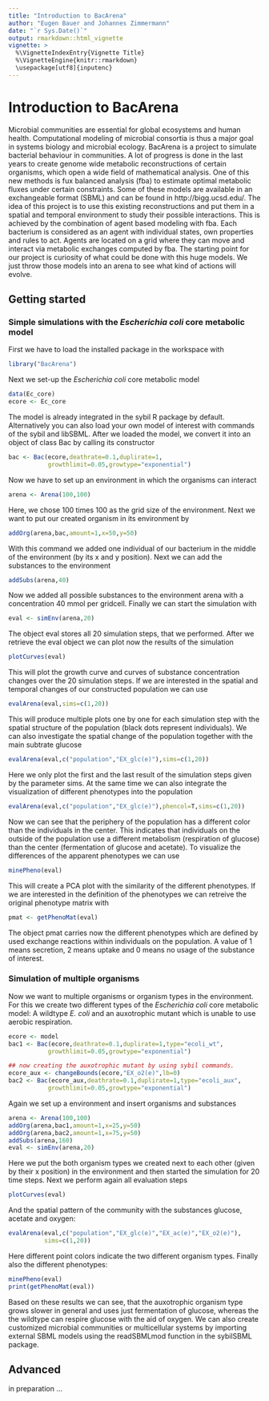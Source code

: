 ```yaml
---
title: "Introduction to BacArena"
author: "Eugen Bauer and Johannes Zimmermann"
date: "`r Sys.Date()`"
output: rmarkdown::html_vignette
vignette: >
  %\VignetteIndexEntry{Vignette Title}
  %\VignetteEngine{knitr::rmarkdown}
  \usepackage[utf8]{inputenc}
---
```


# Introduction to BacArena

Microbial communities are essential for global ecosystems and human health. Computational modeling of microbial consortia is thus a major goal in systems biology and microbial ecology. BacArena is a project to simulate bacterial behaviour in communities. A lot of progress is done in the last years to create genome wide metabolic reconstructions of certain organisms, which open a wide field of mathematical analysis. One of this new methods is  fux balanced analysis (fba) to estimate optimal metabolic  fluxes under certain constraints. Some of these models are available in an exchangeable format (SBML) and can be found in http://bigg.ucsd.edu/. The idea of this project is to use this existing reconstructions and put them in a spatial and temporal environment to study their possible interactions. This is achieved by the combination of agent based modeling with fba. Each bacterium is considered as an agent with individual states, own properties and rules to act. Agents are located on a grid where they can move and interact via metabolic exchanges computed by fba. The starting point for our project is curiosity of what could be done with this huge models. We just throw those models into an arena to see what kind of actions will evolve.

## Getting started

### Simple simulations with the *Escherichia coli* core metabolic model

First we have to load the installed package in the workspace with

```r
library("BacArena")
```

Next we set-up the *Escherichia coli* core metabolic model

```r
data(Ec_core)
ecore <- Ec_core
```

The model is already integrated in the sybil R package by default. Alternatively you can also load your own model of interest with commands of the sybil and libSBML. After we loaded the model, we convert it into an object of class Bac by calling its constructor

```r
bac <- Bac(ecore,deathrate=0.1,duplirate=1,
           growthlimit=0.05,growtype="exponential")
```

Now we have to set up an environment in which the organisms can interact

```r
arena <- Arena(100,100)
```

Here, we chose 100 times 100 as the grid size of the environment. Next we want to put our created organism in its environment by

```r
addOrg(arena,bac,amount=1,x=50,y=50)
```

With this command we added one individual of our bacterium in the middle of the environment (by its x and y position). Next we can add the substances to the environment

```r
addSubs(arena,40)
```

Now we added all possible substances to the environment arena with a concentration 40 mmol per gridcell. Finally we can start the simulation with

```r
eval <- simEnv(arena,20)
```

The object eval stores all 20 simulation steps, that we performed. After we retrieve the eval object we can plot now the results of the simulation

```r
plotCurves(eval)
```

This will plot the growth curve and curves of substance concentration changes over the 20 simulation steps. If we are interested in the spatial and temporal changes of our constructed population we can use 

```r
evalArena(eval,sims=c(1,20))
```

This will produce multiple plots one by one for each simulation step with the spatial structure of the population (black dots represent individuals). We can also investigate the spatial change of the population together with the main subtrate glucose

```r
evalArena(eval,c("population","EX_glc(e)"),sims=c(1,20))
```

Here we only plot the first and the last result of the simulation steps given by the parameter sims. At the same time we can also integrate the visualization of different phenotypes into the population 

```r
evalArena(eval,c("population","EX_glc(e)"),phencol=T,sims=c(1,20))
```

Now we can see that the periphery of the population has a different color than the individuals in the center. This indicates that individuals on the outside of the population use a different metabolism (respiration of glucose) than the center (fermentation of glucose and acetate). To visualize the differences of the apparent phenotypes we can use

```r
minePheno(eval)
```

This will create a PCA plot with the similarity of the different phenotypes. If we are interested in the definition of the phenotypes we can retreive the original phenotype matrix with

```r
pmat <- getPhenoMat(eval)
```

The object pmat carries now the different phenotypes which are defined by used exchange reactions within individuals on the population. A value of 1 means secretion, 2 means uptake and 0 means no usage of the substance of interest.

### Simulation of multiple organisms

Now we want to multiple organisms or organism types in the environment. For this we create two different types of the *Escherichia coli* core metabolic model: A wildtype *E. coli* and an auxotrophic mutant which is unable to use aerobic respiration.

```r
ecore <- model
bac1 <- Bac(ecore,deathrate=0.1,duplirate=1,type="ecoli_wt",
           growthlimit=0.05,growtype="exponential")

## now creating the auxotrophic mutant by using sybil commands.
ecore_aux <- changeBounds(ecore,"EX_o2(e)",lb=0)
bac2 <- Bac(ecore_aux,deathrate=0.1,duplirate=1,type="ecoli_aux",
           growthlimit=0.05,growtype="exponential")
```

Again we set up a environment and insert organisms and substances

```r
arena <- Arena(100,100)
addOrg(arena,bac1,amount=1,x=25,y=50)
addOrg(arena,bac2,amount=1,x=75,y=50)
addSubs(arena,160)
eval <- simEnv(arena,20)
```

Here we put the both organism types we created next to each other (given by their x position) in the environment and then started the simulation for 20 time steps. Next we perform again all evaluation steps

```r
plotCurves(eval)
```

And the spatial pattern of the community with the substances glucose, acetate and oxygen:

```r
evalArena(eval,c("population","EX_glc(e)","EX_ac(e)","EX_o2(e)"),
          sims=c(1,20))
```

Here different point colors indicate the two different organism types. Finally also the different phenotypes:

```r
minePheno(eval)
print(getPhenoMat(eval))
```

Based on these results we can see, that the auxotrophic organism type grows slower in general and uses just fermentation of glucose, whereas the the wildtype can respire glucose with the aid of oxygen. We can also create customized microbial communities or multicellular systems by importing external SBML models using the readSBMLmod function in the sybilSBML package. 

## Advanced

in preparation ...